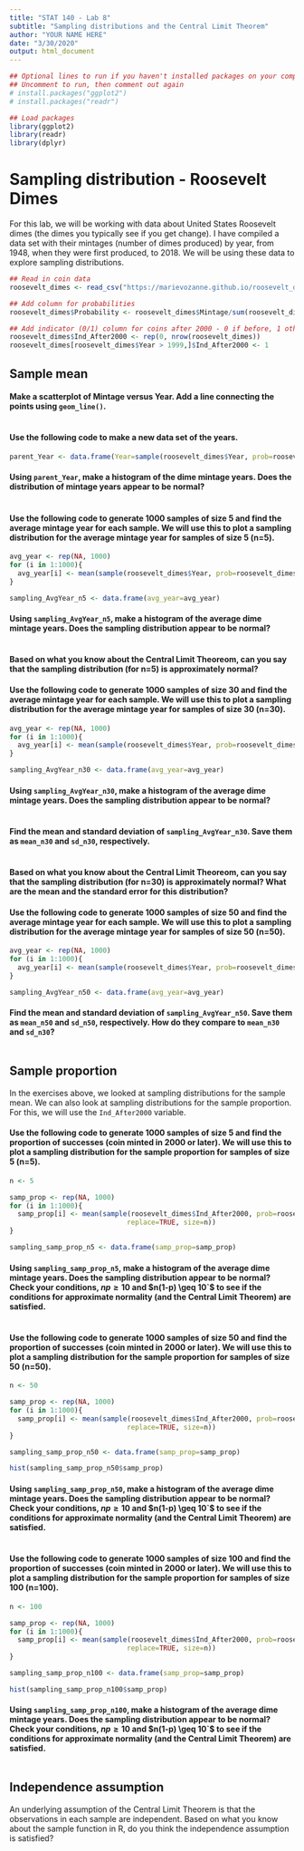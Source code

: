 ---
title: "STAT 140 - Lab 8"
subtitle: "Sampling distributions and the Central Limit Theorem"
author: "YOUR NAME HERE"
date: "3/30/2020"
output: html_document
---

```{r setup, include=FALSE}
## Optional lines to run if you haven't installed packages on your computer:
## Uncomment to run, then comment out again
# install.packages("ggplot2")
# install.packages("readr")

## Load packages
library(ggplot2)
library(readr)
library(dplyr)
```


# Sampling distribution - Roosevelt Dimes

For this lab, we will be working with data about United States Roosevelt dimes (the dimes you typically see if you get change). I have compiled a data set with their mintages (number of dimes produced) by year, from 1948, when they were first produced, to 2018. We will be using these data to explore sampling distributions.

```{r}
## Read in coin data
roosevelt_dimes <- read_csv("https://marievozanne.github.io/roosevelt_dimes.csv")

## Add column for probabilities
roosevelt_dimes$Probability <- roosevelt_dimes$Mintage/sum(roosevelt_dimes$Mintage)

## Add indicator (0/1) column for coins after 2000 - 0 if before, 1 otherwise
roosevelt_dimes$Ind_After2000 <- rep(0, nrow(roosevelt_dimes))
roosevelt_dimes[roosevelt_dimes$Year > 1999,]$Ind_After2000 <- 1
```

## Sample mean

#### Make a scatterplot of Mintage versus Year. Add a line connecting the points using `geom_line()`.

```{r}

```

#### Use the following code to make a new data set of the years.

```{r}
parent_Year <- data.frame(Year=sample(roosevelt_dimes$Year, prob=roosevelt_dimes$Probability, replace=TRUE, size=10000))
```

#### Using `parent_Year`, make a histogram of the dime mintage years. Does the distribution of mintage years appear to be normal?

```{r}

```

#### Use the following code to generate 1000 samples of size 5 and find the average mintage year for each sample. We will use this to plot a sampling distribution for the average mintage year for samples of size 5 (n=5).

```{r}
avg_year <- rep(NA, 1000)
for (i in 1:1000){
  avg_year[i] <- mean(sample(roosevelt_dimes$Year, prob=roosevelt_dimes$Probability, replace=TRUE, size=5))
}

sampling_AvgYear_n5 <- data.frame(avg_year=avg_year)
```

#### Using `sampling_AvgYear_n5`, make a histogram of the average dime mintage years. Does the sampling distribution appear to be normal?

```{r}

```

#### Based on what you know about the Central Limit Theoreom, can you say that the sampling distribution (for n=5) is approximately normal?






#### Use the following code to generate 1000 samples of size 30 and find the average mintage year for each sample. We will use this to plot a sampling distribution for the average mintage year for samples of size 30 (n=30).

```{r}
avg_year <- rep(NA, 1000)
for (i in 1:1000){
  avg_year[i] <- mean(sample(roosevelt_dimes$Year, prob=roosevelt_dimes$Probability, replace=TRUE, size=30))
}

sampling_AvgYear_n30 <- data.frame(avg_year=avg_year)
```

#### Using `sampling_AvgYear_n30`, make a histogram of the average dime mintage years. Does the sampling distribution appear to be normal?

```{r}

```

#### Find the mean and standard deviation of `sampling_AvgYear_n30`. Save them as `mean_n30` and `sd_n30`, respectively.

```{r}

```

#### Based on what you know about the Central Limit Theoreom, can you say that the sampling distribution (for n=30) is approximately normal? What are the mean and the standard error for this distribution?






#### Use the following code to generate 1000 samples of size 50 and find the average mintage year for each sample. We will use this to plot a sampling distribution for the average mintage year for samples of size 50 (n=50).

```{r}
avg_year <- rep(NA, 1000)
for (i in 1:1000){
  avg_year[i] <- mean(sample(roosevelt_dimes$Year, prob=roosevelt_dimes$Probability, replace=TRUE, size=50))
}

sampling_AvgYear_n50 <- data.frame(avg_year=avg_year)

```

#### Find the mean and standard deviation of `sampling_AvgYear_n50`. Save them as `mean_n50` and `sd_n50`, respectively. How do they compare to `mean_n30` and `sd_n30`?

```{r}

```


## Sample proportion

In the exercises above, we looked at sampling distributions for the sample mean. We can also look at sampling distributions for the sample proportion. For this, we will use the `Ind_After2000` variable.

#### Use the following code to generate 1000 samples of size 5 and find the proportion of successes (coin minted in 2000 or later). We will use this to plot a sampling distribution for the sample proportion for samples of size 5 (n=5).

```{r}
n <- 5

samp_prop <- rep(NA, 1000)
for (i in 1:1000){
  samp_prop[i] <- mean(sample(roosevelt_dimes$Ind_After2000, prob=roosevelt_dimes$Probability,
                             replace=TRUE, size=n))
}

sampling_samp_prop_n5 <- data.frame(samp_prop=samp_prop)
```

#### Using `sampling_samp_prop_n5`, make a histogram of the average dime mintage years. Does the sampling distribution appear to be normal? Check your conditions, $np \geq 10$ and $n(1-p) \geq 10`$ to see if the conditions for approximate normality (and the Central Limit Theorem) are satisfied.

```{r}

```

#### Use the following code to generate 1000 samples of size 50 and find the proportion of successes (coin minted in 2000 or later). We will use this to plot a sampling distribution for the sample proportion for samples of size 50 (n=50).

```{r}
n <- 50

samp_prop <- rep(NA, 1000)
for (i in 1:1000){
  samp_prop[i] <- mean(sample(roosevelt_dimes$Ind_After2000, prob=roosevelt_dimes$Probability,
                             replace=TRUE, size=n))
}

sampling_samp_prop_n50 <- data.frame(samp_prop=samp_prop)

hist(sampling_samp_prop_n50$samp_prop)
```

#### Using `sampling_samp_prop_n50`, make a histogram of the average dime mintage years. Does the sampling distribution appear to be normal? Check your conditions, $np \geq 10$ and $n(1-p) \geq 10`$ to see if the conditions for approximate normality (and the Central Limit Theorem) are satisfied.

```{r}

```

#### Use the following code to generate 1000 samples of size 100 and find the proportion of successes (coin minted in 2000 or later). We will use this to plot a sampling distribution for the sample proportion for samples of size 100 (n=100).

```{r}
n <- 100

samp_prop <- rep(NA, 1000)
for (i in 1:1000){
  samp_prop[i] <- mean(sample(roosevelt_dimes$Ind_After2000, prob=roosevelt_dimes$Probability,
                             replace=TRUE, size=n))
}

sampling_samp_prop_n100 <- data.frame(samp_prop=samp_prop)

hist(sampling_samp_prop_n100$samp_prop)
```

#### Using `sampling_samp_prop_n100`, make a histogram of the average dime mintage years. Does the sampling distribution appear to be normal? Check your conditions, $np \geq 10$ and $n(1-p) \geq 10`$ to see if the conditions for approximate normality (and the Central Limit Theorem) are satisfied.

```{r}

```

## Independence assumption

An underlying assumption of the Central Limit Theorem is that the observations in each sample are independent. Based on what you know about the sample function in R, do you think the independence assumption is satisfied?


